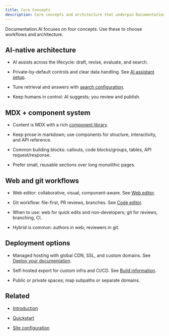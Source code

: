 ```yaml
---
title: Core Concepts
description: Core concepts and architecture that underpin Documentation.AI.
---
```


Documentation.AI focuses on four concepts. Use these to choose workflows and architecture.

## AI-native architecture

- AI assists across the lifecycle: draft, revise, evaluate, and search.

- Private-by-default controls and clear data handling. See [AI assistant setup](../ai/ai-assistant).

- Tune retrieval and answers with [search configuration](../ai/search-configuration).

- Keep humans in control: AI suggests; you review and publish.

## MDX + component system

- Content is MDX with a rich [component library](../components/component-library).

- Keep prose in markdown; use components for structure, interactivity, and API reference.

- Common building blocks: callouts, code blocks/groups, tables, API request/response.

- Prefer small, reusable sections over long monolithic pages.

## Web and git workflows

- Web editor: collaborative, visual, component-aware. See [Web editor](../write-and-publish/web-editor/overview).

- Git workflow: file-first, PR reviews, branches. See [Code editor](../write-and-publish/code-editor/overview).

- When to use: web for quick edits and non-developers; git for reviews, branching, CI.

- Hybrid is common: authors in web; reviewers in git.

## Deployment options

- Managed hosting with global CDN, SSL, and custom domains. See [Deploy your documentation](../deployment-and-hosting/deploy-your-documentation).

- Self-hosted export for custom infra and CI/CD. See [Build information](../deployment-and-hosting/build-information).

- Public or private spaces; map subpaths or separate domains.

## Related

- [Introduction](introduction)

- [Quickstart](quickstart)

- [Site configuration](../customization-and-configuration/site-configuration)

